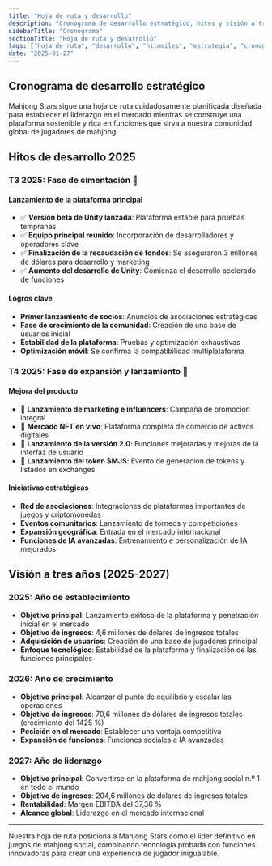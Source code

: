 ```yaml
---
title: "Hoja de ruta y desarrollo"
description: "Cronograma de desarrollo estratégico, hitos y visión a tres años para convertirnos en la plataforma de mahjong social n.º 1"
sidebarTitle: "Cronograma"
sectionTitle: "Hoja de ruta y desarrollo"
tags: ["hoja de ruta", "desarrollo", "hitomiles", "estrategia", "cronograma"]
date: "2025-01-27"
---
```


## Cronograma de desarrollo estratégico

Mahjong Stars sigue una hoja de ruta cuidadosamente planificada diseñada para establecer el liderazgo en el mercado mientras se construye una plataforma sostenible y rica en funciones que sirva a nuestra comunidad global de jugadores de mahjong.

## Hitos de desarrollo 2025

### T3 2025: Fase de cimentación 🚀

#### Lanzamiento de la plataforma principal
- ✅ **Versión beta de Unity lanzada**: Plataforma estable para pruebas tempranas
- ✅ **Equipo principal reunido**: Incorporación de desarrolladores y operadores clave
- ✅ **Finalización de la recaudación de fondos**: Se aseguraron 3 millones de dólares para desarrollo y marketing
- ✅ **Aumento del desarrollo de Unity**: Comienza el desarrollo acelerado de funciones

#### Logros clave
- **Primer lanzamiento de socios**: Anuncios de asociaciones estratégicas
- **Fase de crecimiento de la comunidad**: Creación de una base de usuarios inicial
- **Estabilidad de la plataforma**: Pruebas y optimización exhaustivas
- **Optimización móvil**: Se confirma la compatibilidad multiplataforma

### T4 2025: Fase de expansión y lanzamiento 🌟

#### Mejora del producto
- 🎯 **Lanzamiento de marketing e influencers**: Campaña de promoción integral
- 🎯 **Mercado NFT en vivo**: Plataforma completa de comercio de activos digitales
- 🎯 **Lanzamiento de la versión 2.0**: Funciones mejoradas y mejoras de la interfaz de usuario
- 🎯 **Lanzamiento del token $MJS**: Evento de generación de tokens y listados en exchanges

#### Iniciativas estratégicas
- **Red de asociaciones**: Integraciones de plataformas importantes de juegos y criptomonedas
- **Eventos comunitarios**: Lanzamiento de torneos y competiciones
- **Expansión geográfica**: Entrada en el mercado internacional
- **Funciones de IA avanzadas**: Entrenamiento e personalización de IA mejorados


## Visión a tres años (2025-2027)

### 2025: Año de establecimiento
- **Objetivo principal**: Lanzamiento exitoso de la plataforma y penetración inicial en el mercado
- **Objetivo de ingresos**: 4,6 millones de dólares de ingresos totales
- **Adquisición de usuarios**: Creación de una base de jugadores principal
- **Enfoque tecnológico**: Estabilidad de la plataforma y finalización de las funciones principales

### 2026: Año de crecimiento
- **Objetivo principal**: Alcanzar el punto de equilibrio y escalar las operaciones
- **Objetivo de ingresos**: 70,6 millones de dólares de ingresos totales (crecimiento del 1425 %)
- **Posición en el mercado**: Establecer una ventaja competitiva
- **Expansión de funciones**: Funciones sociales e IA avanzadas

### 2027: Año de liderazgo
- **Objetivo principal**: Convertirse en la plataforma de mahjong social n.º 1 en todo el mundo
- **Objetivo de ingresos**: 204,6 millones de dólares de ingresos totales
- **Rentabilidad**: Margen EBITDA del 37,36 %
- **Alcance global**: Liderazgo en el mercado internacional

---

Nuestra hoja de ruta posiciona a Mahjong Stars como el líder definitivo en juegos de mahjong social, combinando tecnología probada con funciones innovadoras para crear una experiencia de jugador inigualable.